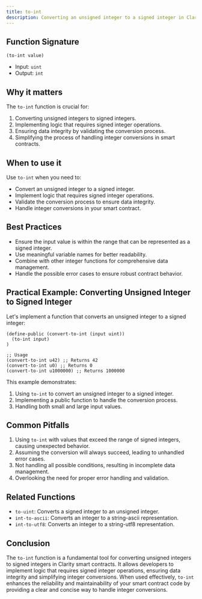 ```yaml
---
title: to-int
description: Converting an unsigned integer to a signed integer in Clarity smart contracts.
---
```


## Function Signature

```clarity
(to-int value)
```

- Input: `uint`
- Output: `int`

## Why it matters

The `to-int` function is crucial for:

1. Converting unsigned integers to signed integers.
2. Implementing logic that requires signed integer operations.
3. Ensuring data integrity by validating the conversion process.
4. Simplifying the process of handling integer conversions in smart contracts.

## When to use it

Use `to-int` when you need to:

- Convert an unsigned integer to a signed integer.
- Implement logic that requires signed integer operations.
- Validate the conversion process to ensure data integrity.
- Handle integer conversions in your smart contract.

## Best Practices

- Ensure the input value is within the range that can be represented as a signed integer.
- Use meaningful variable names for better readability.
- Combine with other integer functions for comprehensive data management.
- Handle the possible error cases to ensure robust contract behavior.

## Practical Example: Converting Unsigned Integer to Signed Integer

Let's implement a function that converts an unsigned integer to a signed integer:

```clarity
(define-public (convert-to-int (input uint))
  (to-int input)
)

;; Usage
(convert-to-int u42) ;; Returns 42
(convert-to-int u0) ;; Returns 0
(convert-to-int u1000000) ;; Returns 1000000
```

This example demonstrates:
1. Using `to-int` to convert an unsigned integer to a signed integer.
2. Implementing a public function to handle the conversion process.
3. Handling both small and large input values.

## Common Pitfalls

1. Using `to-int` with values that exceed the range of signed integers, causing unexpected behavior.
2. Assuming the conversion will always succeed, leading to unhandled error cases.
3. Not handling all possible conditions, resulting in incomplete data management.
4. Overlooking the need for proper error handling and validation.

## Related Functions

- `to-uint`: Converts a signed integer to an unsigned integer.
- `int-to-ascii`: Converts an integer to a string-ascii representation.
- `int-to-utf8`: Converts an integer to a string-utf8 representation.

## Conclusion

The `to-int` function is a fundamental tool for converting unsigned integers to signed integers in Clarity smart contracts. It allows developers to implement logic that requires signed integer operations, ensuring data integrity and simplifying integer conversions. When used effectively, `to-int` enhances the reliability and maintainability of your smart contract code by providing a clear and concise way to handle integer conversions.
